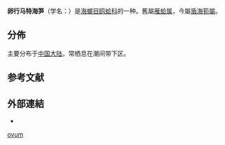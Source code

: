 {{Speciesbox
| genus = Aspidopholas
| species = ovum
| authority = (W. Wood, 1828)
| synonyms_ref = {{r|WoRMS_506976}}
| synonyms = 
* ''Martesia ova'' {{small|(W. Wood, 1828)}}{{r|shell_3908}}
* ''[[Pholadidea|Pholadidea]] cheveyi'' {{small|Lamy, 1927}}
* ''[[Pholas|Pholas]] ovata'' {{small|Gray G. B. Sowerby II, 1849}}
* ''Pholas ovum'' {{small|W. Wood, 1828}}（原來組合）
}}

'''卵行马特海笋'''（学名：''{{lang|la|Aspidopholas ovum}}''）是[[海螂目|海螂目]][[鸥蛤科|鸥蛤科]]的一种。舊屬[[雁蛤属|雁蛤属]]{{r|shell_3908}}，今屬[[盾海筍屬|盾海筍屬]]{{r|WoRMS_506976}}。

==分佈==
主要分布于[[中国大陆|中国大陆]]{{r|shell_3908}}，常栖息在潮间带下区{{r|shell_3908}}。

==参考文献==
{{reflist |refs=
<ref name="shell_3908">{{cite web
 |url          = http://shell.sinica.edu.tw/chinese/shellbase_detail.php?science_no=3908
 |title        = 国际贝库：卵行马特海笋
 |publisher    = 台湾贝类资料库
 |access-date  = 2018-06-04
 |language     = zh-hant
 |archive-date = 2016-03-04
 |archive-url  = https://web.archive.org/web/20160304105018/http://shell.sinica.edu.tw/chinese/shellbase_detail.php?science_no=3908
 |dead-url     = no
}}</ref>
<ref name="WoRMS_506976">{{WoRMS |id=506976
| title=''Aspidopholas ovum'' (W. Wood, 1828) |db=MolluscaBase
| date=2010-08-18 |access-date=2018-06-04 }}</ref>
}}

==外部連結==
{{commons category|Aspidopholas ovum}}
* {{Wikispecies-inline|Aspidopholas ovum}}
{{Taxonbar}}

[[Category:盾海笋属|ovum]]


{{Mollusc-stub}}
